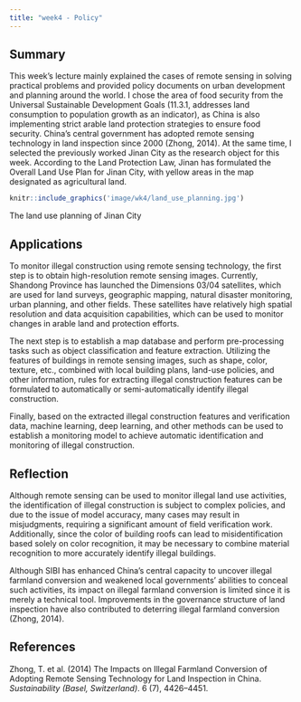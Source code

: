 ```yaml
---
title: "week4 - Policy"
---
```


## Summary

This week's lecture mainly explained the cases of remote sensing in solving practical problems and provided policy documents on urban development and planning around the world. I chose the area of food security from the Universal Sustainable Development Goals (11.3.1, addresses land consumption to population growth as an indicator), as China is also implementing strict arable land protection strategies to ensure food security. China's central government has adopted remote sensing technology in land inspection since 2000 (Zhong, 2014). At the same time, I selected the previously worked Jinan City as the research object for this week. According to the Land Protection Law, Jinan has formulated the Overall Land Use Plan for Jinan City, with yellow areas in the map designated as agricultural land.

```r
knitr::include_graphics('image/wk4/land_use_planning.jpg')
```

The land use planning of Jinan City

## Applications

To monitor illegal construction using remote sensing technology, the first step is to obtain high-resolution remote sensing images. Currently, Shandong Province has launched the Dimensions 03/04 satellites, which are used for land surveys, geographic mapping, natural disaster monitoring, urban planning, and other fields. These satellites have relatively high spatial resolution and data acquisition capabilities, which can be used to monitor changes in arable land and protection efforts.

The next step is to establish a map database and perform pre-processing tasks such as object classification and feature extraction. Utilizing the features of buildings in remote sensing images, such as shape, color, texture, etc., combined with local building plans, land-use policies, and other information, rules for extracting illegal construction features can be formulated to automatically or semi-automatically identify illegal construction.

Finally, based on the extracted illegal construction features and verification data, machine learning, deep learning, and other methods can be used to establish a monitoring model to achieve automatic identification and monitoring of illegal construction.

## Reflection

Although remote sensing can be used to monitor illegal land use activities, the identification of illegal construction is subject to complex policies, and due to the issue of model accuracy, many cases may result in misjudgments, requiring a significant amount of field verification work. Additionally, since the color of building roofs can lead to misidentification based solely on color recognition, it may be necessary to combine material recognition to more accurately identify illegal buildings.

Although SIBI has enhanced China's central capacity to uncover illegal farmland conversion and weakened local governments' abilities to conceal such activities, its impact on illegal farmland conversion is limited since it is merely a technical tool. Improvements in the governance structure of land inspection have also contributed to deterring illegal farmland conversion (Zhong, 2014).

## References

Zhong, T. et al. (2014) The Impacts on Illegal Farmland Conversion of Adopting Remote Sensing Technology for Land Inspection in China. *Sustainability (Basel, Switzerland)*. 6 (7), 4426--4451.
